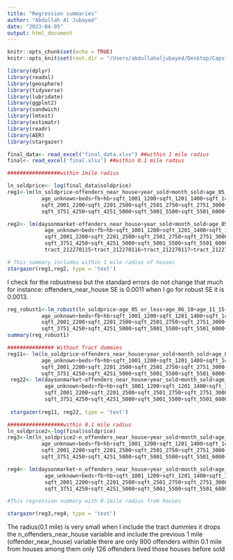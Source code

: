 ```yaml
---
title: "Regression summaries"
author: "Abdullah Al Jubayed"
date: "2023-04-05"
output: html_document
---
```


```r
knitr::opts_chunk$set(echo = TRUE)
knitr::opts_knit$set(root.dir = "/Users/abdullahaljubayed/Desktop/Capstone Project")
```

```r
library(dplyr)
library(readxl)
library(geosphere)
library(tidyverse)
library(lubridate)
library(ggplot2)
library(sandwich)
library(lmtest)
library(estimatr)
library(readr)
library(AER)
library(stargazer)
```

```r
final_data<- read_excel("final_data.xlsx") ##within 1 mile radius
final<- read_excel('final.xlsx') ##within 0.1 mile radius

```


```r
#################within 1mile radius

ln_soldprice<- log(final_data$soldprice)
reg1<-lm(ln_soldprice~offenders_near_house+year_sold+month_sold+age_05_or_less+age_06_10+age_11_15+age_16_20+age_21_25+age_26_30+age_31_35+age_36_40+age_41_50+age_51_60+ age_61_70+age_71_80+age_81+
           age_unknown+beds+fb+hb+sqft_1001_1200+sqft_1201_1400+sqft_1401_1600+sqft_1601_1800+sqft_1801_2000+
           sqft_2001_2200+sqft_2201_2500+sqft_2501_2750+sqft_2751_3000+sqft_3001_3300+sqft_3301_3750+
           sqft_3751_4250+sqft_4251_5000+sqft_5001_5500+sqft_5501_6000+sqft_6000+ lotsize_use+tract_212270102+tract_212270103+tract_212270104+tract_212270105+tract_212270106+tract_212270107+tract_212270108+tract_212270109+tract_212270110+tract_212270111+tract_212270112+tract_212270113+tract_212270114+tract_212270115+tract_212270116+tract_212270117+tract_212270118+tract_212270119, data = final_data)

reg2<- lm(daysonmarket~offenders_near_house+year_sold+month_sold+age_05_or_less+age_06_10+age_11_15+age_16_20+age_21_25+age_26_30+age_31_35+age_36_40+age_41_50+age_51_60+ age_61_70+age_71_80+age_81+
            age_unknown+beds+fb+hb+sqft_1001_1200+sqft_1201_1400+sqft_1401_1600+sqft_1601_1800+sqft_1801_2000+
            sqft_2001_2200+sqft_2201_2500+sqft_2501_2750+sqft_2751_3000+sqft_3001_3300+sqft_3301_3750+
            sqft_3751_4250+sqft_4251_5000+sqft_5001_5500+sqft_5501_6000+sqft_6000+ lotsize_use+tract_212270102+tract_212270103+tract_212270104+tract_212270105+tract_212270106+tract_212270107+tract_212270108+tract_212270109+tract_212270110+tract_212270111+tract_212270112+tract_212270113+tract_212270114+
            tract_212270115+tract_212270116+tract_212270117+tract_212270118+tract_212270119, data = final_data)

```


```r
# This summary includes within 1 mile radius of houses
stargazer(reg1,reg2, type = 'text')

```
I check for the robustness but the standard errors do not change that much for instance: offenders_near_house SE is 0.0011 when I go for robust SE it is 0.0013.
```r
reg_robust1<-lm_robust(ln_soldprice~age_05_or_less+age_06_10+age_11_15+age_16_20+age_21_25+age_26_30+age_31_35+age_36_40+age_41_50+age_51_60+ age_61_70+age_71_80+age_81+
           age_unknown+beds+fb+hb+sqft_1001_1200+sqft_1201_1400+sqft_1401_1600+sqft_1601_1800+sqft_1801_2000+
           sqft_2001_2200+sqft_2201_2500+sqft_2501_2750+sqft_2751_3000+sqft_3001_3300+sqft_3301_3750+
           sqft_3751_4250+sqft_4251_5000+sqft_5001_5500+sqft_5501_6000+sqft_6000+ lotsize_use+offenders_near_house+year_sold+month_sold+tract_212270102+tract_212270103+tract_212270104+tract_212270105+tract_212270106+tract_212270107+tract_212270108+tract_212270109+tract_212270110+tract_212270111+tract_212270112+tract_212270113+tract_212270114+tract_212270115+tract_212270116+tract_212270117+tract_212270118+tract_212270119, data = final_data)
summary(reg_robust1)
```

```r
############### Without Tract dummies
reg11<- lm(ln_soldprice~offenders_near_house+year_sold+month_sold+age_05_or_less+age_06_10+age_11_15+age_16_20+age_21_25+age_26_30+age_31_35+age_36_40+age_41_50+age_51_60+ age_61_70+age_71_80+age_81+
           age_unknown+beds+fb+hb+sqft_1001_1200+sqft_1201_1400+sqft_1401_1600+sqft_1601_1800+sqft_1801_2000+
           sqft_2001_2200+sqft_2201_2500+sqft_2501_2750+sqft_2751_3000+sqft_3001_3300+sqft_3301_3750+
           sqft_3751_4250+sqft_4251_5000+sqft_5001_5500+sqft_5501_6000+sqft_6000+ lotsize_use, data = final_data)
 reg22<- lm(daysonmarket~offenders_near_house+year_sold+month_sold+age_05_or_less+age_06_10+age_11_15+age_16_20+age_21_25+age_26_30+age_31_35+age_36_40+age_41_50+age_51_60+ age_61_70+age_71_80+age_81+
            age_unknown+beds+fb+hb+sqft_1001_1200+sqft_1201_1400+sqft_1401_1600+sqft_1601_1800+sqft_1801_2000+
            sqft_2001_2200+sqft_2201_2500+sqft_2501_2750+sqft_2751_3000+sqft_3001_3300+sqft_3301_3750+
            sqft_3751_4250+sqft_4251_5000+sqft_5001_5500+sqft_5501_6000+sqft_6000+ lotsize_use, data = final_data)
 
 stargazer(reg11, reg22, type = 'text')

```



```r
##################within 0.1 mile radius
ln_soldprice2<-log(final$soldprice)
reg3<-lm(ln_soldprice2~n_offenders_near_house+year_sold+month_sold+age_05_or_less+age_06_10+age_11_15+age_16_20+age_21_25+age_26_30+age_31_35+age_36_40+age_41_50+age_51_60+ age_61_70+age_71_80+age_81+
           age_unknown+beds+fb+hb+sqft_1001_1200+sqft_1201_1400+sqft_1401_1600+sqft_1601_1800+sqft_1801_2000+
           sqft_2001_2200+sqft_2201_2500+sqft_2501_2750+sqft_2751_3000+sqft_3001_3300+sqft_3301_3750+
           sqft_3751_4250+sqft_4251_5000+sqft_5001_5500+sqft_5501_6000+sqft_6000+ lotsize_use, data = final)

reg4<- lm(daysonmarket~n_offenders_near_house+year_sold+month_sold+age_05_or_less+age_06_10+age_11_15+age_16_20+age_21_25+age_26_30+age_31_35+age_36_40+age_41_50+age_51_60+ age_61_70+age_71_80+age_81+
            age_unknown+beds+fb+hb+sqft_1001_1200+sqft_1201_1400+sqft_1401_1600+sqft_1601_1800+sqft_1801_2000+
            sqft_2001_2200+sqft_2201_2500+sqft_2501_2750+sqft_2751_3000+sqft_3001_3300+sqft_3301_3750+
            sqft_3751_4250+sqft_4251_5000+sqft_5001_5500+sqft_5501_6000+sqft_6000+ lotsize_use, data = final)
```


```r
#This regression summary with 0.1mile radius from houses

stargazer(reg3,reg4, type = 'text')
```

The radius(0.1 mile) is very small when I include the tract dummies it drops the n_offenders_near_house variable and include the previous 1 mile (offender_near_house) variable
there are only 800 offenders within 0.1 mile from houses among them only 126 offenders lived those houses before sold

